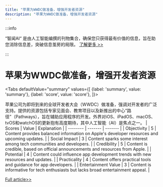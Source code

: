 ```yaml
---
title: "苹果为WWDC做准备，增强开发者资源"
description: "苹果为WWDC做准备，增强开发者资源"
---
```



:::info

“智闻AI“ 是由人工智能编撰的刊物集合，确保您只获得最有价值的信息，旨在助您消除信息差，突破信息茧房的局限。  [了解更多 >>](/)

:::

# 苹果为WWDC做准备，增强开发者资源


<Tabs
	defaultValue="summary"
	values={[
	{label: 'summary', value: 'summary'},
	{label: 'score', value: 'score'},
]}>
<TabItem value="summary">


苹果公司为即将到来的全球开发者大会（WWDC）做准备，强调对开发者的广泛支持。提供的资源包括专家见面会、教育项目以及新推出的中心“路径”（Pathways），旨在辅助应用程序的开发。外界对iOS、iPadOS、macOS、tvOS和watchOS的更新抱有高度期待，其中人工智能（AI）是焦点之一。
</TabItem>
<TabItem value="score">
	| Scores     | Value   | Explanation |
	| -------- | ------- | ------- |
	| Objectivity  | 5    | Content provides balanced information on Apple's developer resources and upcoming updates.    |
	| Social Impact | 3     | Content sparks some interest among tech communities and developers.    |
	| Credibility    | 5    | Content is credible, based on official announcements and resources from Apple.    |
	| Potential    | 4    | Content could influence app development trends with new resources and updates.    |
	| Practicality    | 4    | Content offers practical tools and guidance for app developers.    |
	| Entertainment Value    | 3    | Content is informative for tech enthusiasts but lacks broad entertainment appeal.    |
</TabItem>
</Tabs>

[Full article>>](https://appleinsider.com/articles/24/06/07/ahead-of-wwdc-apple-highlights-its-collection-of-developer-resources)
